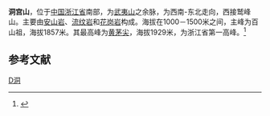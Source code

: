 '''洞宫山'''，位于[[中国|中国]][[浙江省|浙江省]]南部，为[[武夷山|武夷山]]之余脉，为西南-东北走向，西接鹫峰山。主要由[[安山岩|安山岩]]、[[流纹岩|流纹岩]]和[[花岗岩|花岗岩]]构成。海拔在1000－1500米之间，主峰为百山祖，海拔1857米。其最高峰为[[黄茅尖|黄茅尖]]，海拔1929米，为浙江省第一高峰。<ref>{{cite web |author1=刘彬彬 |title=洞宫山北段种子植物区系地理研究 |url=http://cdmd.cnki.com.cn/Article/CDMD-10341-1014101539.htm |website=[[CNKI|CNKI]] |accessdate=2022-02-15}}</ref>

== 参考文献 ==
{{reflist}}

{{PRChina-geo-stub}}
{{Zhejiang-stub}}
{{浙江地理}}
{{中国山脉}}

[[Category:浙江山峰|D洞]]